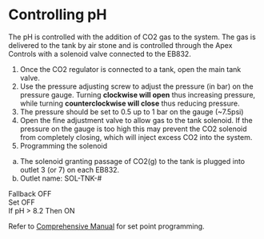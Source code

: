 # Controlling pH


The pH is controlled with the addition of CO2 gas to the system. The gas is delivered to the tank by air stone and is controlled through the Apex Controls with a solenoid valve connected to the EB832.

1. Once the CO2 regulator is connected to a tank, open the main tank valve.
1. Use the pressure adjusting screw to adjust the pressure (in bar) on the pressure gauge. Turning **clockwise will open** thus increasing pressure, while turning **counterclockwise will close** thus reducing pressure.
1. The pressure should be set to 0.5 up to 1 bar on the gauge (~7.5psi)
1. Open the fine adjustment valve to allow gas to the tank solenoid. If the pressure on the gauge is too high this may prevent the CO2 solenoid from completely closing, which will inject excess CO2 into the system.
1. Programming the solenoid  
  a. The solenoid granting passage of CO2(g) to the tank is plugged into outlet 3 (or 7) on each EB832.  
  b. Outlet name: SOL-TNK-#  
  
  
  Fallback OFF  
  Set OFF  
  If pH > 8.2 Then ON  
  
  
Refer to [Comprehensive Manual](Manuals/Apex_Comprehensive_Reference_Manual.pdf) for set point programming.